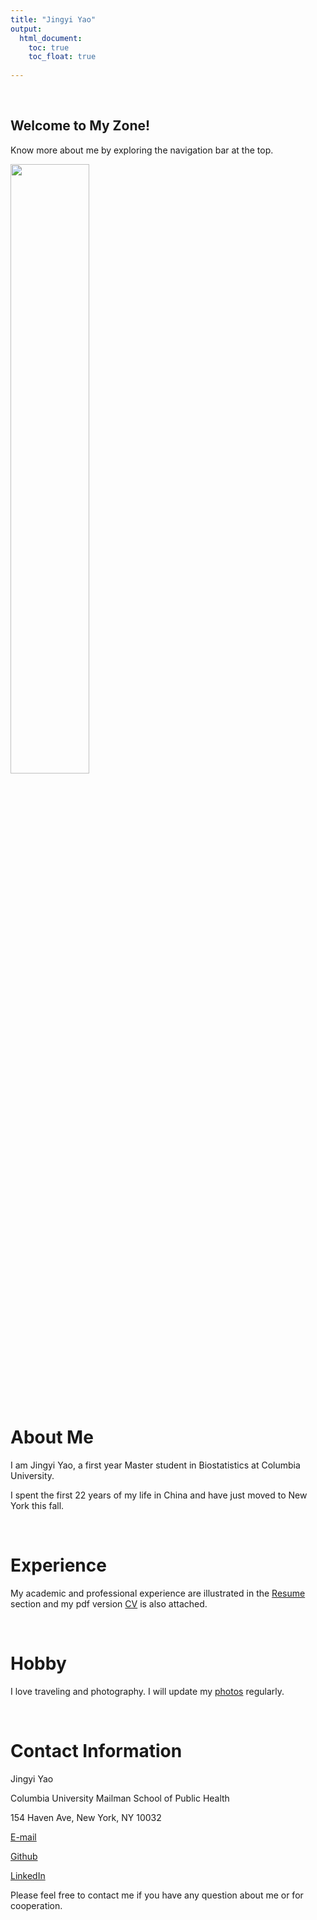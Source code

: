 ```yaml
---
title: "Jingyi Yao"
output: 
  html_document:
    toc: true
    toc_float: true
    
---
```


\ \par

## Welcome to My Zone!

Know more about me by exploring the navigation bar at the top.


<img src="images/profile.jpg" style="width:50%" >

\ \par

# About Me

   I am Jingyi Yao, a first year Master student in Biostatistics at Columbia University.
   
   I spent the first 22 years of my life in China and have just moved to New York this fall.
   
\ \par
# Experience
   My academic and professional experience are illustrated in the [Resume](Resume.html) section and my pdf version [CV](./document/Jingyi Yao resume.pdf) is also attached.
   
\ \par
# Hobby
   I love traveling and photography. I will update my [photos](Photos.html) regularly.

   
\ \par
# Contact Information

Jingyi Yao

Columbia University Mailman School of Public Health

154 Haven Ave, New York, NY 10032

[E-mail](mailto:<jy3269@cumc.columbia.edu>) 

[Github](http://github.com/Doris-QiQi/)  

[LinkedIn](https://www.linkedin.com/in/doris-y-94b8161aa/)   

Please feel free to contact me if you have any question about me or for cooperation.
 
   







